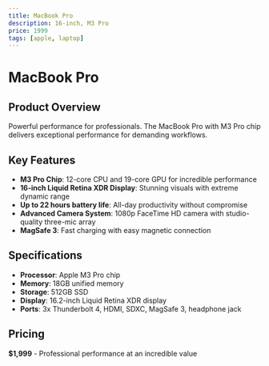 ```yaml
---
title: MacBook Pro
description: 16-inch, M3 Pro
price: 1999
tags: [apple, laptop]
---
```


# MacBook Pro

## Product Overview

Powerful performance for professionals. The MacBook Pro with M3 Pro chip delivers exceptional performance for demanding workflows.

## Key Features

- **M3 Pro Chip**: 12-core CPU and 19-core GPU for incredible performance
- **16-inch Liquid Retina XDR Display**: Stunning visuals with extreme dynamic range
- **Up to 22 hours battery life**: All-day productivity without compromise
- **Advanced Camera System**: 1080p FaceTime HD camera with studio-quality three-mic array
- **MagSafe 3**: Fast charging with easy magnetic connection

## Specifications

- **Processor**: Apple M3 Pro chip
- **Memory**: 18GB unified memory
- **Storage**: 512GB SSD
- **Display**: 16.2-inch Liquid Retina XDR display
- **Ports**: 3x Thunderbolt 4, HDMI, SDXC, MagSafe 3, headphone jack

## Pricing

**$1,999** - Professional performance at an incredible value


